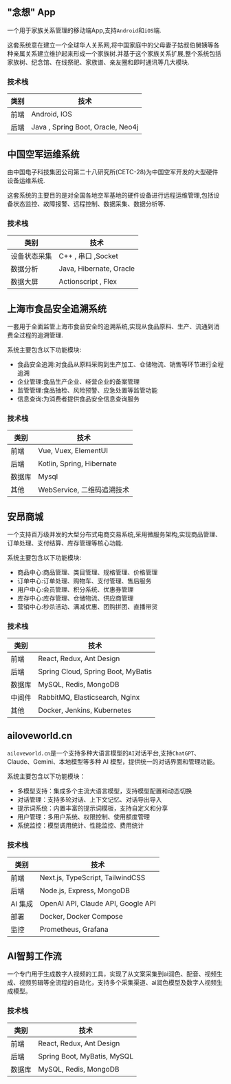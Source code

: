 ## "念想" App

一个用于家族关系管理的移动端App,支持`Android`和`iOS`端.

这套系统意在建立一个全球华人关系网,将中国家庭中的父母妻子姑叔伯舅姨等各种亲属关系建立维护起来形成一个家族树.并基于这个家族关系扩展,整个系统包括家族树、纪念馆、在线祭祀、家族谱、亲友圈和即时通讯等几大模块.

### 技术栈

| 类别 | 技术                                |
|----|-----------------------------------|
| 前端 | Android, IOS                      |
| 后端 | Java , Spring Boot, Oracle, Neo4j |


## 中国空军运维系统

由中国电子科技集团公司第二十八研究所(CETC-28)为中国空军开发的大型硬件设备运维系统.

这套系统的主要目的是对全国各地空军基地的硬件设备进行远程运维管理,包括设备状态监控、故障报警、远程控制、数据采集、数据分析等.

### 技术栈

| 类别     | 技术                      |
|--------|-------------------------|
| 设备状态采集 | C++ , 串口 ,Socket        |
| 数据分析   | Java, Hibernate, Oracle |
| 数据大屏   | Actionscript , Flex     |


## 上海市食品安全追溯系统

一套用于全面监管上海市食品安全的追溯系统,实现从食品原料、生产、流通到消费全过程的追溯管理.

系统主要包含以下功能模块:
- 食品安全追溯:对食品从原料采购到生产加工、仓储物流、销售等环节进行全程追溯
- 企业管理:食品生产企业、经营企业的备案管理
- 监管管理:食品抽检、风险预警、应急处置等监管功能
- 信息查询:为消费者提供食品安全信息查询服务

### 技术栈

| 类别  | 技术                        |
|-----|---------------------------|
| 前端  | Vue, Vuex, ElementUI      |
| 后端  | Kotlin, Spring, Hibernate |
| 数据库 | Mysql                     |
| 其他  | WebService, 二维码追溯技术       |


## 安昂商城

一个支持百万级并发的大型分布式电商交易系统,采用微服务架构,实现商品管理、订单处理、支付结算、库存管理等核心功能.

系统主要包含以下功能模块:
- 商品中心:商品管理、类目管理、规格管理、价格管理
- 订单中心:订单处理、购物车、支付管理、售后服务
- 用户中心:会员管理、积分系统、优惠券管理
- 库存中心:库存管理、仓储物流、供应商管理
- 营销中心:秒杀活动、满减优惠、团购拼团、直播带货

### 技术栈

| 类别  | 技术                                 |
|-----|------------------------------------|
| 前端  | React, Redux, Ant Design           |
| 后端  | Spring Cloud, Spring Boot, MyBatis |
| 数据库 | MySQL, Redis, MongoDB              |
| 中间件 | RabbitMQ, Elasticsearch, Nginx     |
| 其他  | Docker, Jenkins, Kubernetes        |


## ailoveworld.cn

`ailoveworld.cn`是一个支持多种大语言模型的`AI`对话平台,支持`ChatGPT`、Claude、Gemini、本地模型等多种 AI 模型，提供统一的对话界面和管理功能。

系统主要包含以下功能模块：
- 多模型支持：集成多个主流大语言模型，支持模型配置和动态切换
- 对话管理：支持多轮对话、上下文记忆、对话导出导入
- 提示词系统：内置丰富的提示词模板，支持自定义和分享
- 用户管理：多用户系统、权限控制、使用额度管理
- 系统监控：模型调用统计、性能监控、费用统计

### 技术栈

| 类别    | 技术                                 |
|-------|------------------------------------|
| 前端    | Next.js, TypeScript, TailwindCSS   |
| 后端    | Node.js, Express, MongoDB          |
| AI 集成 | OpenAI API, Claude API, Google API |
| 部署    | Docker, Docker Compose             |
| 监控    | Prometheus, Grafana                |


## AI智剪工作流

一个专门用于生成数字人视频的工具，实现了从文案采集到ai润色、配音、视频生成、视频剪辑等全流程的自动化，支持多个采集渠道、ai润色模型及数字人视频生成模型。

### 技术栈
| 类别  | 技术                                 |
|-----|------------------------------------|
| 前端  | React, Redux, Ant Design           |
| 后端  | Spring Boot, MyBatis, MySQL        |
| 数据库 | MySQL, Redis, MongoDB              |

